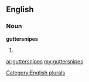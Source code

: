 ==English==

===Noun===
'''guttersnipes'''

# {{plural of|[[guttersnipe]]}}

[[Category:English plurals]]

[[ar:guttersnipes]]
[[my:guttersnipes]]